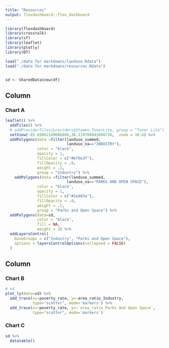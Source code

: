 ```yaml
---
title: "Resources"
output: flexdashboard::flex_dashboard
---
```


```r
library(flexdashboard)
library(crosstalk)
library(sf)
library(leaflet)
library(plotly)
library(DT)

load("./data for markdowns/landuse.Rdata")
load("./data for markdowns/resources.Rdata")


sd <- SharedData$new(df)
```

Column {data-width=600}
-----------------------------------------------------------------------

### Chart A

```r
leaflet() %>% 
  addTiles() %>% 
  # addProviderTiles(providers$Stamen.TonerLite, group = "Toner Lite") %>%
  setView(-85.69862149086866,38.219788941608726,  zoom = 10.6) %>%
  addPolygons(data =filter(landuse_summed,
                           landuse_na=="INDUSTRY"),
              color = "black", 
              opacity = 1,
              fillColor = c("#bf6e3f"), 
              fillOpacity = .8,
              weight = .1,
              group = "Industry") %>% 
    addPolygons(data =filter(landuse_summed,
                           landuse_na=="PARKS AND OPEN SPACE"),
              color = "black", 
              opacity = 1,
              fillColor = c("#2e803a"), 
              fillOpacity = .8,
              weight = .1, 
              group = "Parks and Open Space") %>%
  addPolygons(data=sd,
              color = "black", 
              fill = NA, 
              weight = 3) %>% 
  addLayersControl(
    baseGroups = c("Industry", "Parks and Open Space"),
    options = layersControlOptions(collapsed = FALSE)
  )
```

Column {data-width=400}
-----------------------------------------------------------------------

### Chart B

```r
# sd
plot_ly(data=sd) %>% 
  add_trace(x=~poverty_rate, y=~area_ratio_Industry, 
            type="scatter", mode='markers') %>% 
  add_trace(x=~poverty_rate, y=~`area_ratio_Parks And Open Space`, 
            type="scatter", mode='markers')

```

### Chart C

```r
sd %>% 
  datatable()
```


